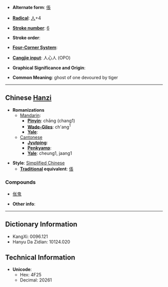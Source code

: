 * '''Alternate form''': [[倀]]

* '''[[Wiktionary:Chinese radical index| Radical]]''': [[Wiktionary:Chinese radical index 人|人]]+4

* '''[[Wiktionary:Chinese total strokes index|Stroke number]]''': [[Wiktionary:Chinese total strokes index 6|6]]

* '''Stroke order''': 

* '''[[Wiktionary:Chinese four corner index|Four-Corner System]]''': 

* '''[[Wiktionary:Chinese Cangjie index|Cangjie input]]''': 人心人 (OPO)

* '''Graphical Significance and Origin''': 

* '''Common Meaning''': ghost of one devoured by tiger

----

== Chinese [[Hanzi]] ==

* '''Romanizations'''
** [[Mandarin]]:
*** '''[[Pinyin]]''': chāng (chang1)
*** '''[[Wade-Giles]]''': ch'ang<sup>1</sup>
*** '''[[Yale]]''': 
**[[Cantonese]]
***'''[[Jyutping]]''':
***'''[[Penkyamp]]''': 
***'''[[Yale]]''': cheung1, jaang1

* '''Style''': [[Simplified Chinese]] 
** '''[[Traditional Chinese|Traditional]] equivalent''': [[倀]]

===Compounds===
*[[伥鬼]]

* '''Other info''': 

----

== Dictionary Information ==

* KangXi: 0096.121
* Hanyu Da Zidian: 10124.020

== Technical Information ==

* '''Unicode''':
** Hex: 4F25
** Decimal: 20261